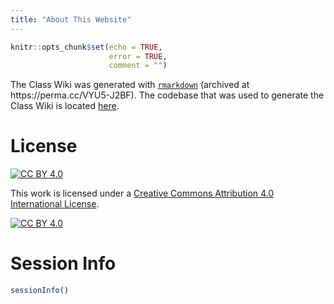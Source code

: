 ```yaml
---
title: "About This Website"
---
```


```r
knitr::opts_chunk$set(echo = TRUE,
                      error = TRUE,
                      comment = "")
```

The Class Wiki was generated with [`rmarkdown`](https://bookdown.org/yihui/rmarkdown/rmarkdown-site.html) (archived at https://perma.cc/VYU5-J2BF).
The codebase that was used to generate the Class Wiki is located [here](https://github.com/isaactpetersen/psy-3170-2025-fall).

# License

[![CC BY 4.0][cc-by-shield]][cc-by]

This work is licensed under a
[Creative Commons Attribution 4.0 International License][cc-by].

[![CC BY 4.0][cc-by-image]][cc-by]

[cc-by]: https://creativecommons.org/licenses/by/4.0/
[cc-by-image]: https://i.creativecommons.org/l/by/4.0/88x31.png
[cc-by-shield]: https://img.shields.io/badge/License-CC%20BY%204.0-lightgrey.svg

# Session Info

```r
sessionInfo()
```
